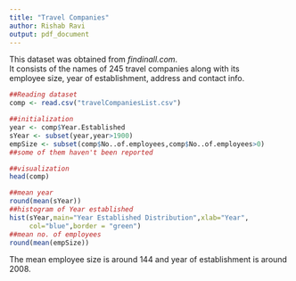 ```yaml
---
title: "Travel Companies"
author: Rishab Ravi
output: pdf_document
---
```


This dataset was obtained from *findinall.com*.  
It consists of the names of 245 travel companies along with its  
employee size, year of establishment, address and contact info.  
```r
##Reading dataset
comp <- read.csv("travelCompaniesList.csv")

##initialization
year <- comp$Year.Established
sYear <- subset(year,year>1900)
empSize <- subset(comp$No..of.employees,comp$No..of.employees>0)
##some of them haven't been reported

##visualization
head(comp)
```

```r
##mean year
round(mean(sYear))
##histogram of Year established
hist(sYear,main="Year Established Distribution",xlab="Year",
     col="blue",border = "green")
##mean no. of employees
round(mean(empSize))
```

The mean employee size is around 144 and year of establishment is around 2008.  
